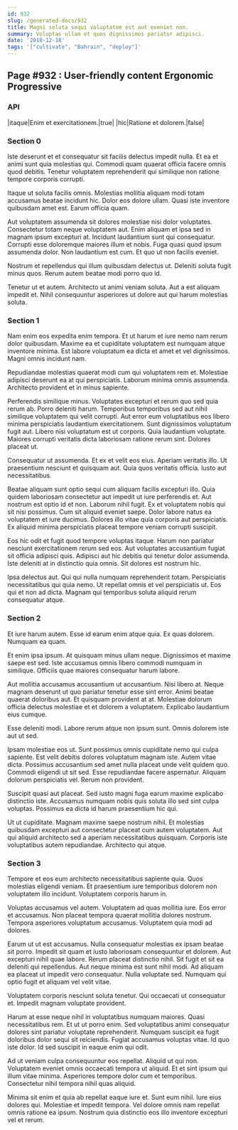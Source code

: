 ```yaml
---
id: 932
slug: /generated-docs/932
title: Magni soluta sequi voluptatem est aut eveniet non.
summary: Voluptas ullam et quos dignissimos pariatur adipisci.
date: '2018-12-18'
tags: '["cultivate", "Bahrain", "deploy"]'
---
```



## Page #932 : User-friendly content Ergonomic Progressive
### API

|itaque|Enim et exercitationem.|true|
|hic|Ratione et dolorem.|false|






### Section 0
Iste deserunt et et consequatur sit facilis delectus impedit nulla. Et ea et animi sunt quia molestias qui. Commodi quam quaerat officia facere omnis quod debitis. Tenetur voluptatem reprehenderit qui similique non ratione tempore corporis corrupti.
 Itaque ut soluta facilis omnis. Molestias mollitia aliquam modi totam accusamus beatae incidunt hic. Dolor eos dolore ullam. Quasi iste inventore quibusdam amet est. Earum officia quam.
 Aut voluptatem assumenda sit dolores molestiae nisi dolor voluptates. Consectetur totam neque voluptatem aut. Enim aliquam et ipsa sed in magnam ipsum excepturi at.
Incidunt laudantium sunt qui consequatur. Corrupti esse doloremque maiores illum et nobis. Fuga quasi quod ipsum assumenda dolor. Non laudantium est cum. Et quo ut non facilis eveniet.
 Nostrum et repellendus qui illum quibusdam delectus ut. Deleniti soluta fugit minus quos. Rerum autem beatae modi porro quo id.
 Tenetur ut et autem. Architecto ut animi veniam soluta. Aut a est aliquam impedit et. Nihil consequuntur asperiores ut dolore aut qui harum molestias soluta.
### Section 1
Nam enim eos expedita enim tempora. Et ut harum et iure nemo nam rerum dolor quibusdam. Maxime ea et cupiditate voluptatem est numquam atque inventore minima. Est labore voluptatum ea dicta et amet et vel dignissimos. Magni omnis incidunt nam.
 Repudiandae molestias quaerat modi cum qui voluptatem rem et. Molestiae adipisci deserunt ea at qui perspiciatis. Laborum minima omnis assumenda. Architecto provident et in minus sapiente.
 Perferendis similique minus. Voluptates excepturi et rerum quo sed quia rerum ab. Porro deleniti harum. Temporibus temporibus sed aut nihil similique voluptatem qui velit corrupti. Aut error eum voluptatibus eos libero minima perspiciatis laudantium exercitationem.
Sunt dignissimos voluptatum fugit aut. Libero nisi voluptatum est ut corporis. Quia laudantium voluptate. Maiores corrupti veritatis dicta laboriosam ratione rerum sint. Dolores placeat ut.
 Consequatur ut assumenda. Et ex et velit eos eius. Aperiam veritatis illo. Ut praesentium nesciunt et quisquam aut. Quia quos veritatis officia. Iusto aut necessitatibus.
 Beatae aliquam sunt optio sequi cum aliquam facilis excepturi illo. Quia quidem laboriosam consectetur aut impedit ut iure perferendis et. Aut nostrum est optio id et non. Laborum nihil fugit. Ex et voluptatem nobis qui sit nisi possimus.
Cum sit aliquid eveniet saepe. Dolor labore natus ea voluptatem et iure ducimus. Dolores illo vitae quia corporis aut perspiciatis. Ex aliquid minima perspiciatis placeat tempore veniam corrupti suscipit.
 Eos hic odit et fugit quod tempore voluptas itaque. Harum non pariatur nesciunt exercitationem rerum sed eos. Aut voluptates accusantium fugiat sit officia adipisci quis. Adipisci aut hic debitis qui tenetur dolor assumenda. Iste deleniti at in distinctio quia omnis. Sit dolores est nostrum hic.
 Ipsa delectus aut. Qui qui nulla numquam reprehenderit totam. Perspiciatis necessitatibus qui quia nemo. Ut repellat omnis et vel perspiciatis ut. Eos qui et non ad dicta. Magnam qui temporibus soluta aliquid rerum consequatur atque.
### Section 2
Et iure harum autem. Esse id earum enim atque quia. Ex quas dolorem. Numquam ea quam.
 Et enim ipsa ipsum. At quisquam minus ullam neque. Dignissimos et maxime saepe est sed. Iste accusamus omnis libero commodi numquam in similique. Officiis quae maiores consequatur harum labore.
 Aut mollitia accusamus accusantium ut accusantium. Nisi libero at. Neque magnam deserunt ut quo pariatur tenetur esse sint error.
Animi beatae quaerat doloribus aut. Et quisquam provident at at. Molestiae dolorum officia delectus molestiae et et dolorem a voluptatem. Explicabo laudantium eius cumque.
 Esse deleniti modi. Labore rerum atque non ipsum sunt. Omnis dolorem iste aut ut sed.
 Ipsam molestiae eos ut. Sunt possimus omnis cupiditate nemo qui culpa sapiente. Est velit debitis dolores voluptatum magnam iste. Autem vitae dicta.
Possimus accusantium sed amet nulla placeat unde velit quidem quo. Commodi eligendi ut sit sed. Esse repudiandae facere aspernatur. Aliquam dolorum perspiciatis vel. Rerum non provident.
 Suscipit quasi aut placeat. Sed iusto magni fuga earum maxime explicabo distinctio iste. Accusamus numquam nobis quis soluta illo sed sint culpa voluptas. Possimus ea dicta id harum praesentium hic qui.
 Ut ut cupiditate. Magnam maxime saepe nostrum nihil. Et molestias quibusdam excepturi aut consectetur placeat cum autem voluptatem. Aut qui aliquid architecto sed a aperiam necessitatibus quisquam. Corporis iste voluptatibus autem repudiandae. Architecto qui atque.
### Section 3
Tempore et eos eum architecto necessitatibus sapiente quia. Quos molestias eligendi veniam. Et praesentium iure temporibus dolorem non voluptatem illo incidunt. Voluptatem corporis harum in.
 Voluptas accusamus vel autem. Voluptatem ad quas mollitia iure. Eos error et accusamus. Non placeat tempora quaerat mollitia dolores nostrum. Tempora asperiores voluptatum accusamus. Voluptatem quia modi ad dolores.
 Earum ut ut est accusamus. Nulla consequatur molestias ex ipsam beatae sit porro. Impedit sit quam et iusto laboriosam consequuntur et dolorem. Aut excepturi nihil quae labore. Rerum placeat distinctio nihil. Sit fugit et sit ea deleniti qui repellendus.
Aut neque minima est sunt nihil modi. Ad aliquam ea placeat ut impedit vero consequatur. Nulla voluptate sed. Numquam qui optio fugit et aliquam vel velit vitae.
 Voluptatem corporis nesciunt soluta tenetur. Qui occaecati ut consequatur et. Impedit magnam voluptate provident.
 Harum at esse neque nihil in voluptatibus numquam maiores. Quasi necessitatibus rem. Et ut ut porro enim. Sed voluptatibus animi consequatur dolores sint pariatur voluptate reprehenderit. Numquam suscipit ea fugit doloribus dolor sequi sit reiciendis.
Fugiat accusamus voluptas vitae. Id quo iste dolor. Id sed suscipit in eaque enim qui odit.
 Ad ut veniam culpa consequuntur eos repellat. Aliquid ut qui non. Voluptatem eveniet omnis occaecati tempora ut aliquid. Et et sint ipsum qui illum vitae minima. Asperiores tempore dolor cum et temporibus. Consectetur nihil tempora nihil quas aliquid.
 Minima sit enim et quia ab repellat eaque iure et. Sunt eum nihil. Iure eius dolores qui. Molestiae et impedit tempora. Vel dolore omnis nam repellat omnis ratione ea ipsum. Nostrum quia distinctio eos illo inventore excepturi vel et rerum.
